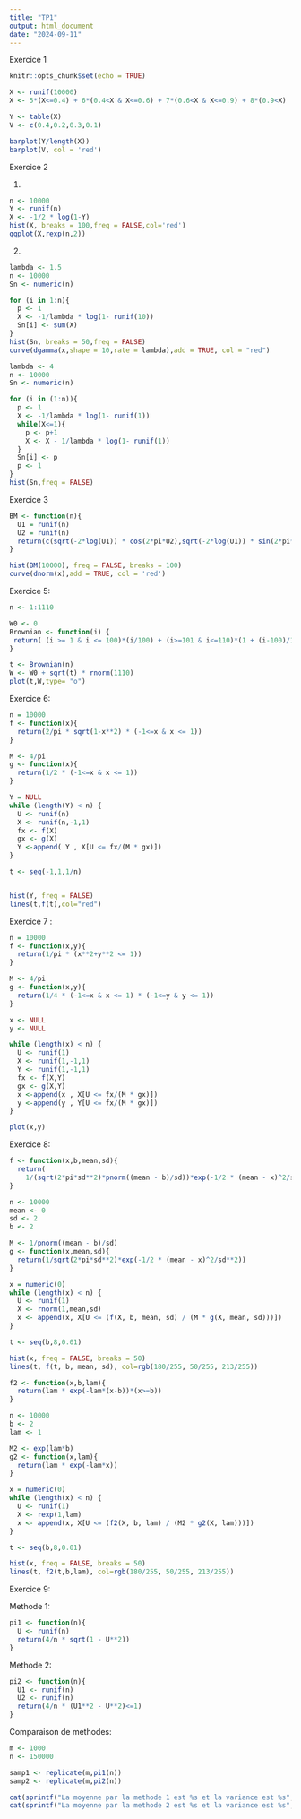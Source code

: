 ```yaml
---
title: "TP1"
output: html_document
date: "2024-09-11"
---
```


Exercice 1 

```r
knitr::opts_chunk$set(echo = TRUE)
```

```r
X <- runif(10000)
X <- 5*(X<=0.4) + 6*(0.4<X & X<=0.6) + 7*(0.6<X & X<=0.9) + 8*(0.9<X)
```

```r
Y <- table(X)
V <- c(0.4,0.2,0.3,0.1)

barplot(Y/length(X))
barplot(V, col = 'red')
```
Exercice 2 

1)
```r
n <- 10000
Y <- runif(n)
X <- -1/2 * log(1-Y)
hist(X, breaks = 100,freq = FALSE,col='red')
qqplot(X,rexp(n,2))
```
2)
```r
lambda <- 1.5
n <- 10000
Sn <- numeric(n)

for (i in 1:n){
  p <- 1
  X <- -1/lambda * log(1- runif(10))
  Sn[i] <- sum(X)
}
hist(Sn, breaks = 50,freq = FALSE)
curve(dgamma(x,shape = 10,rate = lambda),add = TRUE, col = "red")
```
```r
lambda <- 4
n <- 10000
Sn <- numeric(n)

for (i in (1:n)){
  p <- 1
  X <- -1/lambda * log(1- runif(1))
  while(X<=1){
    p <- p+1
    X <- X - 1/lambda * log(1- runif(1))
  }
  Sn[i] <- p
  p <- 1
}
hist(Sn,freq = FALSE)
```


Exercice 3 

```r
BM <- function(n){
  U1 = runif(n)
  U2 = runif(n)
  return(c(sqrt(-2*log(U1)) * cos(2*pi*U2),sqrt(-2*log(U1)) * sin(2*pi*U2)))
}

hist(BM(10000), freq = FALSE, breaks = 100) 
curve(dnorm(x),add = TRUE, col = 'red')
```

Exercice 5:

```r
n <- 1:1110

W0 <- 0
Brownian <- function(i) {
 return( (i >= 1 & i <= 100)*(i/100) + (i>=101 & i<=110)*(1 + (i-100)/10) + (i>=111 & i<=1110)*(2 + (i-110)/1000) ) 
}

t <- Brownian(n)
W <- W0 + sqrt(t) * rnorm(1110)
plot(t,W,type= "o")
```
Exercice 6:

```r
n = 10000
f <- function(x){
  return(2/pi * sqrt(1-x**2) * (-1<=x & x <= 1))
}

M <- 4/pi
g <- function(x){
  return(1/2 * (-1<=x & x <= 1))
}

Y = NULL
while (length(Y) < n) {
  U <- runif(n)
  X <- runif(n,-1,1)
  fx <- f(X)
  gx <- g(X)
  Y <-append( Y , X[U <= fx/(M * gx)])
}

t <- seq(-1,1,1/n)


hist(Y, freq = FALSE)
lines(t,f(t),col="red")
```

Exercice 7 :

```r
n = 10000
f <- function(x,y){
  return(1/pi * (x**2+y**2 <= 1))
}

M <- 4/pi
g <- function(x,y){
  return(1/4 * (-1<=x & x <= 1) * (-1<=y & y <= 1))
}

x <- NULL
y <- NULL

while (length(x) < n) {
  U <- runif(1)
  X <- runif(1,-1,1)
  Y <- runif(1,-1,1)
  fx <- f(X,Y)
  gx <- g(X,Y)
  x <-append(x , X[U <= fx/(M * gx)])
  y <-append(y , Y[U <= fx/(M * gx)])
}

plot(x,y)
```


Exercice 8:

```r

f <- function(x,b,mean,sd){
  return(
    1/(sqrt(2*pi*sd**2)*pnorm((mean - b)/sd))*exp(-1/2 * (mean - x)^2/sd**2) * (x>=b))
}

n <- 10000
mean <- 0
sd <- 2
b <- 2

M <- 1/pnorm((mean - b)/sd)
g <- function(x,mean,sd){
  return(1/sqrt(2*pi*sd**2)*exp(-1/2 * (mean - x)^2/sd**2))
}

x = numeric(0)
while (length(x) < n) {
  U <- runif(1)
  X <- rnorm(1,mean,sd)
  x <- append(x, X[U <= (f(X, b, mean, sd) / (M * g(X, mean, sd)))])
}

t <- seq(b,8,0.01)

hist(x, freq = FALSE, breaks = 50)
lines(t, f(t, b, mean, sd), col=rgb(180/255, 50/255, 213/255))
```

```r

f2 <- function(x,b,lam){
  return(lam * exp(-lam*(x-b))*(x>=b))
}

n <- 10000
b <- 2
lam <- 1

M2 <- exp(lam*b)
g2 <- function(x,lam){
  return(lam * exp(-lam*x))
}

x = numeric(0)
while (length(x) < n) {
  U <- runif(1)
  X <- rexp(1,lam)
  x <- append(x, X[U <= (f2(X, b, lam) / (M2 * g2(X, lam)))])
}

t <- seq(b,8,0.01)

hist(x, freq = FALSE, breaks = 50)
lines(t, f2(t,b,lam), col=rgb(180/255, 50/255, 213/255))
```

Exercice 9:

Methode 1:

```r
pi1 <- function(n){
  U <- runif(n)
  return(4/n * sqrt(1 - U**2))
}
```

Methode 2:

```r
pi2 <- function(n){
  U1 <- runif(n)
  U2 <- runif(n)
  return(4/n * (U1**2 - U**2)<=1)
}
```

Comparaison de methodes:

```r
m <- 1000
n <- 150000

samp1 <- replicate(m,pi1(n))
samp2 <- replicate(m,pi2(n))

cat(sprintf("La moyenne par la methode 1 est %s et la variance est %s",mean(samp1),var(samp1)))
cat(sprintf("La moyenne par la methode 2 est %s et la variance est %s",mean(samp2),var(samp2)))
```




